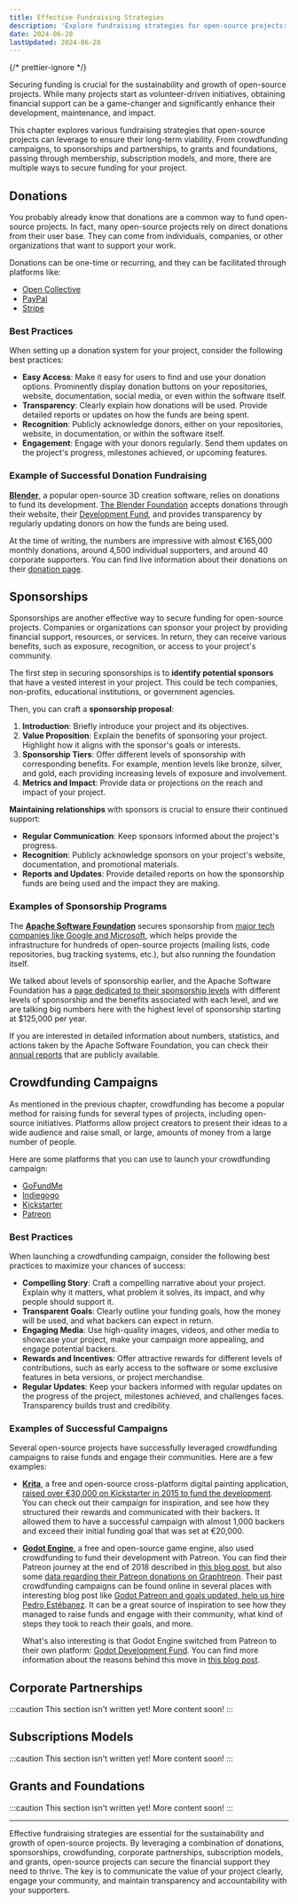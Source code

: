 ```yaml
---
title: Effective Fundraising Strategies
description: 'Explore fundraising strategies for open-source projects: donations, crowdfunding, sponsorships, grants, memberships, and more.'
date: 2024-06-28
lastUpdated: 2024-06-28
---
```


{/* prettier-ignore */}
<p class="lead">Securing funding is crucial for the sustainability and growth of open-source projects. While many projects start as volunteer-driven initiatives, obtaining financial support can be a game-changer and significantly enhance their development, maintenance, and impact.</p>

This chapter explores various fundraising strategies that open-source projects can leverage to ensure their long-term viability. From crowdfunding campaigns, to sponsorships and partnerships, to grants and foundations, passing through membership, subscription models, and more, there are multiple ways to secure funding for your project.

## Donations

You probably already know that donations are a common way to fund open-source projects. In fact, many open-source projects rely on direct donations from their user base. They can come from individuals, companies, or other organizations that want to support your work.

Donations can be one-time or recurring, and they can be facilitated through platforms like:

- [Open Collective](https://opencollective.com/)
- [PayPal](https://paypal.com)
- [Stripe](https://stripe.com)

### Best Practices

When setting up a donation system for your project, consider the following best practices:

- **Easy Access**: Make it easy for users to find and use your donation options. Prominently display donation buttons on your repositories, website, documentation, social media, or even within the software itself.
- **Transparency**: Clearly explain how donations will be used. Provide detailed reports or updates on how the funds are being spent.
- **Recognition**: Publicly acknowledge donors, either on your repositories, website, in documentation, or within the software itself.
- **Engagement**: Engage with your donors regularly. Send them updates on the project's progress, milestones achieved, or upcoming features.

### Example of Successful Donation Fundraising

**[Blender](https://blender.org/)**, a popular open-source 3D creation software, relies on donations to fund its development. [The Blender Foundation](https://blender.org/about/foundation/) accepts donations through their website, their [Development Fund](https://fund.blender.org/), and provides transparency by regularly updating donors on how the funds are being used.

At the time of writing, the numbers are impressive with almost €165,000 monthly donations, around 4,500 individual supporters, and around 40 corporate supporters. You can find live information about their donations on their [donation page](https://fund.blender.org/).

## Sponsorships

Sponsorships are another effective way to secure funding for open-source projects. Companies or organizations can sponsor your project by providing financial support, resources, or services. In return, they can receive various benefits, such as exposure, recognition, or access to your project's community.

The first step in securing sponsorships is to **identify potential sponsors** that have a vested interest in your project. This could be tech companies, non-profits, educational institutions, or government agencies.

Then, you can craft a **sponsorship proposal**:

1. **Introduction**: Briefly introduce your project and its objectives.
2. **Value Proposition**: Explain the benefits of sponsoring your project. Highlight how it aligns with the sponsor's goals or interests.
3. **Sponsorship Tiers**: Offer different levels of sponsorship with corresponding benefits. For example, mention levels like bronze, silver, and gold, each providing increasing levels of exposure and involvement.
4. **Metrics and Impact**: Provide data or projections on the reach and impact of your project.

**Maintaining relationships** with sponsors is crucial to ensure their continued support:

- **Regular Communication**: Keep sponsors informed about the project's progress.
- **Recognition**: Publicly acknowledge sponsors on your project's website, documentation, and promotional materials.
- **Reports and Updates**: Provide detailed reports on how the sponsorship funds are being used and the impact they are making.

### Examples of Sponsorship Programs

The **[Apache Software Foundation](https://apache.org/foundation/sponsorship)** secures sponsorship from [major tech companies like Google and Microsoft](https://www.apache.org/foundation/sponsors), which helps provide the infrastructure for hundreds of open-source projects (mailing lists, code repositories, bug tracking systems, etc.), but also running the foundation itself.

We talked about levels of sponsorship earlier, and the Apache Software Foundation has a [page dedicated to their sponsorship levels](https://www.apache.org/foundation/sponsorship#foundation-sponsorship) with different levels of sponsorship and the benefits associated with each level, and we are talking big numbers here with the highest level of sponsorship starting at $125,000 per year.

If you are interested in detailed information about numbers, statistics, and actions taken by the Apache Software Foundation, you can check their [annual reports](https://apache.org/foundation/reports.html) that are publicly available.

## Crowdfunding Campaigns

As mentioned in the previous chapter, crowdfunding has become a popular method for raising funds for several types of projects, including open-source initiatives. Platforms allow project creators to present their ideas to a wide audience and raise small, or large, amounts of money from a large number of people.

Here are some platforms that you can use to launch your crowdfunding campaign:

- [GoFundMe](https://gofundme.com)
- [Indiegogo](https://indiegogo.com)
- [Kickstarter](https://kickstarter.com)
- [Patreon](https://patreon.com)

### Best Practices

When launching a crowdfunding campaign, consider the following best practices to maximize your chances of success:

- **Compelling Story**: Craft a compelling narrative about your project. Explain why it matters, what problem it solves, its impact, and why people should support it.
- **Transparent Goals**: Clearly outline your funding goals, how the money will be used, and what backers can expect in return.
- **Engaging Media**: Use high-quality images, videos, and other media to showcase your project, make your campaign more appealing, and engage potential backers.
- **Rewards and Incentives**: Offer attractive rewards for different levels of contributions, such as early access to the software or some exclusive features in beta versions, or project merchandise.
- **Regular Updates**: Keep your backers informed with regular updates on the progress of the project, milestones achieved, and challenges faces. Transparency builds trust and credibility.

### Examples of Successful Campaigns

Several open-source projects have successfully leveraged crowdfunding campaigns to raise funds and engage their communities. Here are a few examples:

- **[Krita](https://krita.org)**, a free and open-source cross-platform digital painting application, [raised over €30,000 on Kickstarter in 2015 to fund the development](https://www.kickstarter.com/projects/krita/krita-free-paint-app-lets-make-it-faster-than-phot). You can check out their campaign for inspiration, and see how they structured their rewards and communicated with their backers. It allowed them to have a successful campaign with almost 1,000 backers and exceed their initial funding goal that was set at €20,000.

- **[Godot Engine](https://godotengine.org)**, a free and open-source game engine, also used crowdfunding to fund their development with Patreon. You can find their Patreon journey at the end of 2018 described in [this blog post](https://patreon.com/posts/our-patreon-so-22847235), but also some [data regarding their Patreon donations on Graphtreon](https://graphtreon.com/creator/godotengine).
  Their past crowdfunding campaigns can be found online in several places with interesting blog post like [Godot Patreon and goals updated, help us hire Pedro Estébanez](https://godotengine.org/article/future-patreon-and-donations/). It can be a great source of inspiration to see how they managed to raise funds and engage with their community, what kind of steps they took to reach their goals, and more.

  What's also interesting is that Godot Engine switched from Patreon to their own platform: [Godot Development Fund](https://fund.godotengine.org/). You can find more information about the reasons behind this move in [this blog post](https://godotengine.org/article/godot-developer-fund/).

## Corporate Partnerships

:::caution
This section isn't written yet! More content soon!
:::

## Subscriptions Models

:::caution
This section isn't written yet! More content soon!
:::

## Grants and Foundations

:::caution
This section isn't written yet! More content soon!
:::

---

Effective fundraising strategies are essential for the sustainability and growth of open-source projects. By leveraging a combination of donations, sponsorships, crowdfunding, corporate partnerships, subscription models, and grants, open-source projects can secure the financial support they need to thrive. The key is to communicate the value of your project clearly, engage your community, and maintain transparency and accountability with your supporters.
